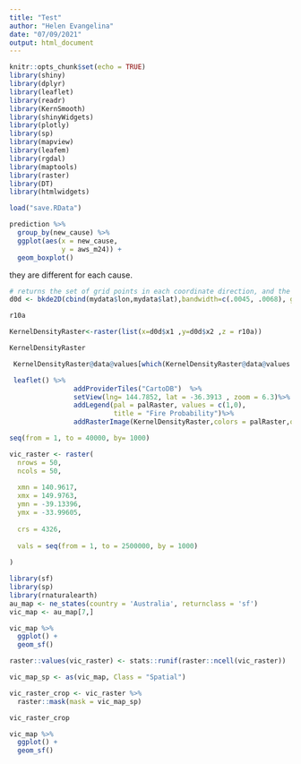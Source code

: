 ```yaml
---
title: "Test"
author: "Helen Evangelina"
date: "07/09/2021"
output: html_document
---
```


```r
knitr::opts_chunk$set(echo = TRUE)
library(shiny)
library(dplyr)
library(leaflet)
library(readr)
library(KernSmooth)
library(shinyWidgets)
library(plotly)
library(sp)
library(mapview)
library(leafem)
library(rgdal)
library(maptools)
library(raster)
library(DT)
library(htmlwidgets)

```

```r
load("save.RData")
```

```r
prediction %>%
  group_by(new_cause) %>%
  ggplot(aes(x = new_cause,
             y = aws_m24)) +
  geom_boxplot()
```
they are different for each cause. 

```r
# returns the set of grid points in each coordinate direction, and the matrix of density estimates over the mesh included by the grid points. the kernel is the standard bivariate normal density.
d0d <- bkde2D(cbind(mydata$lon,mydata$lat),bandwidth=c(.0045, .0068), gridsize = c(50,50))
```
```r
r10a
```

```r
KernelDensityRaster<-raster(list(x=d0d$x1 ,y=d0d$x2 ,z = r10a))

KernelDensityRaster 
```
```r
 KernelDensityRaster@data@values[which(KernelDensityRaster@data@values < 0.07)] <- NA

```

```r
 leaflet() %>%
                addProviderTiles("CartoDB")  %>%
                setView(lng= 144.7852, lat = -36.3913 , zoom = 6.3)%>%
                addLegend(pal = palRaster, values = c(1,0),
                          title = "Fire Probability")%>%
                addRasterImage(KernelDensityRaster,colors = palRaster,opacity = .4)
```
```r
seq(from = 1, to = 40000, by= 1000)
```



```r
vic_raster <- raster(
  nrows = 50,
  ncols = 50,
  
  xmn = 140.9617,
  xmx = 149.9763,
  ymn = -39.13396,
  ymx = -33.99605,
  
  crs = 4326,
  
  vals = seq(from = 1, to = 2500000, by = 1000)
  
)
```

```r
library(sf)
library(sp)
library(rnaturalearth)
au_map <- ne_states(country = 'Australia', returnclass = 'sf')
vic_map <- au_map[7,]
```

```r
vic_map %>%
  ggplot() +
  geom_sf()
```


```r
raster::values(vic_raster) <- stats::runif(raster::ncell(vic_raster))

vic_map_sp <- as(vic_map, Class = "Spatial")
```

```r
vic_raster_crop <- vic_raster %>% 
  raster::mask(mask = vic_map_sp)

vic_raster_crop
```

```r
vic_map %>%
  ggplot() +
  geom_sf()
```

